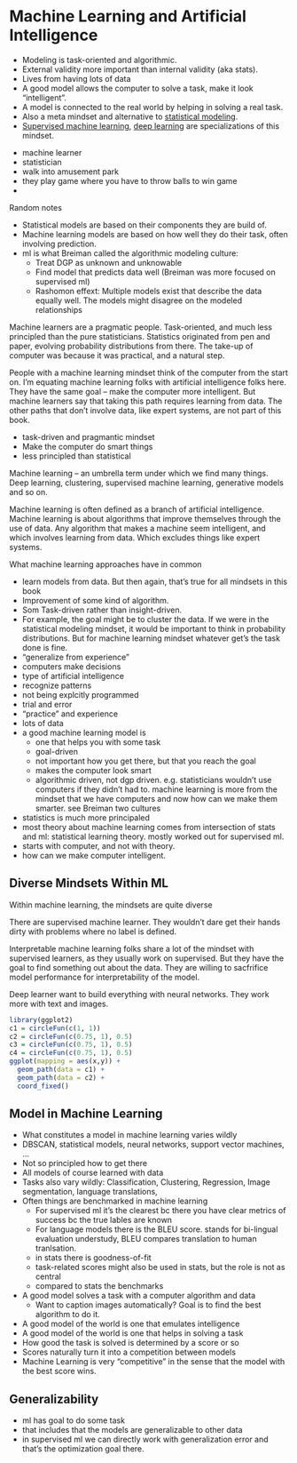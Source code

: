 # Machine Learning and Artificial Intelligence {#machine-learning}

<!-- TODO

* Reread: End of Theory. https://www.wired.com/2008/06/pb-theory/ [@anderson2008end] -> This one is more general and might fit into the model chapter
* Read: https://hal.archives-ouvertes.fr/hal-03474791/
* Recreate Leo Breiman figure from Two cultures

-->

* Modeling is task-oriented and algorithmic.
* External validity more important than internal validity (aka stats).
* Lives from having lots of data
* A good model allows the computer to solve a task, make it look "intelligent".
* A model is connected to the real world by helping in solving a real task.
* Also a meta mindset and alternative to [statistical modeling](#statistical-ml). 
* [Supervised machine learning](#supervised-ml), [deep learning](#deep-learning) are specializations of this mindset.

<!-- metaphor -->
* machine learner
* statistician
* walk into amusement park
* they play game where you have to throw balls to win game
* 

Random notes

* Statistical models are based on their components they are build of.
* Machine learning models are based on how well they do their task, often involving prediction.
* ml is what Breiman called the algorithmic modeling culture:
  * Treat DGP as unknown and unknowable
  * Find model that predicts data well (Breiman was more focused on supervised ml)
  * Rashomon effext: Multiple models exist that describe the data equally well. The models might disagree on the modeled relationships


Machine learners are a pragmatic people.
Task-oriented, and much less principled than the pure statisticians.
Statistics originated from pen and paper, evolving probability distributions from there.
The take-up of computer was because it was practical, and a natural step.

People with a machine learning mindset think of the computer from the start on.
I'm equating machine learning folks with artificial intelligence folks here.
They have the same goal -- make the computer more intelligent.
But machine learners say that taking this path requires learning from data.
The other paths that don't involve data, like expert systems, are not part of this book.



* task-driven and pragmantic mindset
* Make the computer do smart things
* less principled than statistical



Machine learning -- an umbrella term under which we find many things.
Deep learning, clustering, supervised machine learning, generative models and so on.

Machine learning is often defined as a branch of artificial intelligence.
Machine learning is about algorithms that improve themselves through the use of data.
Any algorithm that makes a machine seem intelligent, and which involves learning from data.
Which excludes things like expert systems.

What machine learning approaches have in common

* learn models from data. But then again, that's true for all mindsets in this book
* Improvement of some kind of algorithm.
* Som Task-driven rather than insight-driven.
* For example, the goal might be to cluster the data. If we were in the statistical modeling mindset, it would be important to think in probability distributions. But for machine learning mindset whatever get's the task done is fine. 
* "generalize from experience"
* computers make decisions
* type of artificial intelligence
* recognize patterns
* not being explcitly programmed
* trial and error
* "practice" and experience
* lots of data
* a good machine learning model is
  * one that helps you with some task
  * goal-driven
  * not important how you get there, but that you reach the goal
  * makes the computer look smart
  * algorithmic driven, not dgp driven. e.g. statisticians wouldn't use computers if they didn't had to. machine learning is more from the mindset that we have computers and now how can we make them smarter. see Breiman two cultures        
* statistics is much more principaled
* most theory about machine learning comes from intersection of stats and ml: statistical learning theory. mostly worked out for supervised ml. 
* starts with computer, and not with theory.
* how can we make computer intelligent.


## Diverse Mindsets Within ML

Within machine learning, the mindsets are quite diverse

There are supervised machine learner.
They wouldn't dare get their hands dirty with problems where no label is defined.

Interpretable machine learning folks share a lot of the mindset with supervised learners, as they usually work on supervised.
But they have the goal to find something out about the data.
They are willing to sacfrifice model performance for interpretability of the model.

Deep learner want to build everything with neural networks.
They work more with text and images.


```r
library(ggplot2)
c1 = circleFun(c(1, 1))
c2 = circleFun(c(0.75, 1), 0.5)
c3 = circleFun(c(0.75, 1), 0.5)
c4 = circleFun(c(0.75, 1), 0.5)
ggplot(mapping = aes(x,y)) +
  geom_path(data = c1) + 
  geom_path(data = c2) + 
  coord_fixed()

```



## Model in Machine Learning


* What constitutes a model in machine learning varies wildly
* DBSCAN, statistical models, neural networks, support vector machines, ...
* Not so principled how to get there
* All models of course learned with data
* Tasks also vary wildly: Classification, Clustering, Regression, Image segmentation, language translations,  
* Often things are benchmarked in machine learning
  * For supervised ml it's the clearest bc there you have  clear metrics of success bc the true lables are known
  * For language models there is the BLEU score. stands for bi-lingual evaluation understudy, BLEU compares translation to human tranlsation.
  * in stats there is goodness-of-fit
  * task-related scores might also be used in stats, but the role is not as central
  * compared to stats the benchmarks 
* A good model solves a task with a computer algorithm and data
  * Want to caption images automatically? Goal is to find the best algorithm to do it.
* A good model of the world is one that emulates intelligence 
* A good model of the world is one that helps in solving a task
* How good the task is solved is determined by a score or so
* Scores naturally turn it into a competition between models
* Machine Learning is very "competitive" in the sense that the model with the best score wins.
 
## Generalizability

* ml has goal to do some task
* that includes that the models are generalizable to other data
* in supervised ml we can directly work with generalization error and that's the optimization goal there.






